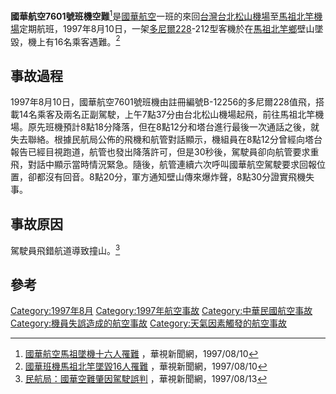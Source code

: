{{Infobox Airliner accident
|name    = 國華航空7601號班機空難
|image   = File:B-12256 Stuart Jessup.jpg
|caption = 失事的[[多尼爾228|多尼爾228]]，攝於1994年，當時飛機塗裝仍是永興航空
|Date    = 1997年8月10日
|Type    = [[可控飛行撞地|可控飛行撞地]]；天氣不佳
|occurrence_type = Accident
|Site    = {{FJN-ROC}}[[連江縣_(中華民國)|連江縣]]（[[馬祖列島|馬祖]]）[[北竿鄉|北竿鄉]]
|coords  = 
|Aircraft_type = [[多尼爾228|多尼爾228]]
|Operator      = [[國華航空|國華航空]]
|Tail Number   = B-12256
|Origin        = {{TWN}}[[臺北市|臺北市]][[臺北松山機場|松山機場]]
|Destination   = {{FJN-ROC}}[[馬祖北竿機場|馬祖北竿機場]]
|Passengers    = 14
|Crew          = 2
|injuries      = 
|Fatalities    = 16<ref>"[http://news.google.com/newspapers?id=pZxOAAAAIBAJ&sjid=HBUEAAAAIBAJ&pg=6503,1619706&dq=fujian+china+plane+crash&hl=en 16 killed as Taiwan plane crashes into hill]." ''[[New_Straits_Times|New Straits Times]]''. Monday August 11, 1997 (Story Date: Sunday August 10, 1997). World News, p. 22. Retrieved from [[Google_Books|Google Books]], p. 12/72, on March 13, 2014.</ref>
|Survivors     = 0
}}

'''國華航空7601號班機空難'''<ref name="cts_vy7601crash">[http://news.cts.com.tw/cts/general/199708/199708100006868.html 國華航空馬祖墜機十六人罹難] {{Wayback|url=http://news.cts.com.tw/cts/general/199708/199708100006868.html |date=20181212103842 }}，華視新聞網，1997/08/10</ref>是[[國華航空|國華航空]]一班的來回[[台灣|台灣]][[台北|台北]][[臺北松山機場|松山機場]]至[[馬祖|馬祖]][[北竿機場|北竿機場]]定期航班，1997年8月10日，一架[[多尼爾228|多尼爾228]]-212型客機於在[[馬祖|馬祖]][[北竿鄉|北竿鄉]]壁山墜毀，機上有16名乘客遇難。<ref>[http://news.cts.com.tw/cts/general/199708/199708100006866.html 國華班機馬祖北竿墜毀16人罹難] {{Wayback|url=http://news.cts.com.tw/cts/general/199708/199708100006866.html |date=20181212094825 }}，華視新聞網，1997/08/10</ref>

==事故過程==
1997年8月10日，國華航空7601號班機由註冊編號B-12256的多尼爾228值飛，搭載14名乘客及兩名正副駕駛，上午7點37分由台北松山機場起飛，前往馬祖北竿機場。原先班機預計8點18分降落，但在8點12分和塔台進行最後一次通話之後，就失去聯絡。根據民航局公佈的飛機和航管對話顯示，機組員在8點12分曾經向塔台報告已經目視跑道，航管也發出降落許可，但是30秒後，駕駛員卻向航管要求重飛，對話中顯示當時情況緊急。隨後，航管連續六次呼叫國華航空駕駛要求回報位置，卻都沒有回音。8點20分，軍方通知壁山傳來爆炸聲，8點30分證實飛機失事。

==事故原因==

駕駛員飛錯航道導致撞山。<ref>[http://news.cts.com.tw/cts/general/199708/199708130006970.html 民航局：國華空難肇因駕駛誤判] {{Wayback|url=http://news.cts.com.tw/cts/general/199708/199708130006970.html |date=20190515161227 }}，華視新聞網，1997/08/13</ref>

==參考==
<references/>

{{1997年航空事故}}
{{台灣航空事故|cat=no}}

[[Category:1997年8月|Category:1997年8月]]
[[Category:1997年航空事故|Category:1997年航空事故]]
[[Category:中華民國航空事故|Category:中華民國航空事故]]
[[Category:機員失誤造成的航空事故|Category:機員失誤造成的航空事故]]
[[Category:天氣因素觸發的航空事故|Category:天氣因素觸發的航空事故]]